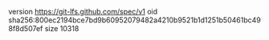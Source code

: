 version https://git-lfs.github.com/spec/v1
oid sha256:800ec2194bce7bd9b60952079482a4210b9521b1d1251b50461bc498f8d507ef
size 10318
